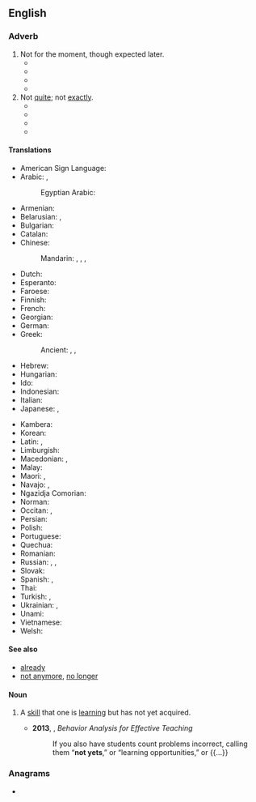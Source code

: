 ==English==

===Adverb===
{{en-adv|-}}

# Not for the moment, though expected later.
#* {{quote-book|en|year=1858| title=The Baptist System Examined, the Church Vindicated, and Sectarianism Rebuked |author=Joseph Augustus Seiss | page=46| passage=That which is blackish is '''not yet''' black. He who is being enriched is '''not yet''' rich. The preparation for a supper is '''not yet''' supping. }}
#* {{quote-book|en|year=1980| title=Revista/review Interamericana - Volume 10, Issues 1-3 |author=| page=328| passage=Guy is French, and in the context that Arthur is operating, he is '''not yet''' white.}}
#* {{quote-book|en|year=2011| title=Transformative Professional Learning|author=Margery B. Ginsberg | page=43| passage=The rubric in Exhibit 3.2 provides criteria for exemplary, acceptable, and '''not yet''' acceptable work.}}
#* {{quote-journal|en|date=2013-07-20|volume=408|issue=8845|magazine={{w|The Economist}}
|title=[http://www.economist.com/news/http://www.economist.com/news/asia/21582043-villagers-enjoy-sunlight-after-dark-out-gloom Out of the gloom]
|passage=[Rural solar plant] schemes are of little help to industry or other heavy users of electricity. '''Nor''' is solar power '''yet''' as cheap as the grid. For all that, the rapid arrival of electric light to Indian villages is long overdue. When the national grid suffers its next huge outage, as it did in July 2012 when hundreds of millions were left in the dark, look for specks of light in the villages.}}
# Not [[quite]]; not [[exactly]].
#* {{quote-book|en|year=1851| title=The Works of John Owen, D.D. |author=John Owen, ‎William H. Goold | page=136| passage=These things, to me, are some evidences that England is '''not yet''' utterly forsaken of the Lord its God, though the land be full of sin.}}
#* {{quote-book|en|year=1873| title=Catalogue of prints and drawings in the British Museum|author=| page=522| passage=Below the figure Dutch verses are engraved, which are thus translated: “No better dress than this; I am warm and '''not yet''' miserable; come on all those who have anything against me; I do not want any one's help;}}
#* {{quote-book|en|year=1896| title=A System of Christian Doctrine - Volume 3 |author=Isaak August Dorner | page=68| passage=Although the principle of moral freedom of choice is not impotent to perform legal acts , individual good acts are '''not yet''' decisive of the total worth of man, because conversely only a good fundamental disposition imparts true worth to acts.}}
#* {{quote-book|en|year=1997| title=The New McDougall Cookbook|author=John A. McDougall, ‎Mary McDougall | page=| passage=Having the right condiment or prepared sauce on the table can save the meal for family members '''not yet''' ecstatic about new dishes.}}

====Translations====
{{trans-top|not for the moment, though expected later}}
* American Sign Language: {{t|ase|OpenB@NearSideTrunkhigh-PalmBack Nod}}
* Arabic: {{t|ar|[[لَمْ]] ... [[حَتَّى]] [[الْآنَ]]}}, {{t|ar|[[لَمْ]] ... [[بَعْدُ]]}}
*: Egyptian Arabic: {{t|arz|لِسّا|tr=lissa}}
* Armenian: {{t|hy|դեռ ոչ}}
* Belarusian: {{t|be|[[паку́ль]] [[не]]}}, {{t|be|[[яшчэ́]] [[не]]}}
* Bulgarian: {{t|bg|[[о́ще]] [[не]]}}
* Catalan: {{t|ca|encara no}}
* Chinese:
*: Mandarin: {{t|cmn|[[還]][[沒有]]……}}, {{t|cmn|[[还]][[没有]]……|tr=hái méiyǒu ...}}, {{qualifier|literary}} {{t+|cmn|尚未|tr=shàngwèi}}, {{t+|cmn|未|tr=wèi}}
* Dutch: {{t|nl|nog niet}}
* Esperanto: {{t|eo|ankoraŭ ne}}
* Faroese: {{t|fo|ikki enn}}
* Finnish: {{t|fi|ei vielä}}
* French: {{t+|fr|pas encore}}
* Georgian: {{t|ka|ჯერ არა}}
* German: {{t|de|noch nicht}}
* Greek: {{t|el|όχι ακόμα}}
*: Ancient: {{t|grc|οὔπω}}, {{t|grc|μήπω}}, {{t|grc|μηδέπω}}
* Hebrew: {{t|he|[[עוֹד]] [[לֹא]]|tr=od lo}}
* Hungarian: {{t|hu|még nem}}
* Ido: {{t|io|ne ja}}
* Indonesian: {{t+|id|belum}}
* Italian: {{t|it|non ancora}}
* Japanese: {{t+|ja|まだ|tr=mada}} {{qualifier|short answer or in a negative sentence}}, {{t+|ja|まだまだ|tr=madamada}}
{{trans-mid}}
* Kambera: {{t|xbr|ndedi}}
* Korean: {{t+|ko|아직}} {{qualifier|in a negative sentence}}
* Latin: {{t+|la|nondum}}, {{t|la|hauddum}}
* Limburgish: {{t+|li|nanneet}}
* Macedonian: {{t|mk|се уште не}}, {{t|mk|уште не}}
* Malay: {{t|ms|belum}}
* Maori: {{t|mi|kīanō}}, {{t|mi|kīhai anō}}
* Navajo: {{t|nv|tʼah dooda}}, {{t|nv|tʼahdoo}}
* Ngazidja Comorian: {{t|zdj|raha}}
* Norman: {{t|nrf|pas acore}} {{qualifier|Guernsey}}
* Occitan: {{t|oc|pas encara}}, {{t|oc|pas enquera}}
* Persian: {{t|fa|هنوز نه|tr=hanuz na}}
* Polish: {{t|pl|jeszcze nie}}
* Portuguese: {{t|pt|[[ainda]] [[não]]}}
* Quechua: {{t|qu|manaraq}}
* Romanian: {{t|ro|încă nu}}
* Russian: {{t|ru|[[пока́]] [[не́т]]}}, {{t|ru|ещё не́т}}, {{t|ru|[[всё ещё]] [[не́т]]}} {{qualifier|or replace "{{lang|ru|нет}}" with "{{lang|ru|не}}" with a following verb}}
* Slovak: {{t|sk|ešte nie}}
* Spanish: {{t|es|todavía no}}, {{t|es|aún no}}
* Thai: {{t|th|ยังไม่}}
* Turkish: {{t|tr|henüz değil}}, {{t|tr|daha değil}}
* Ukrainian: {{t|uk|[[по́ки]] [[ні]]}}, {{t|uk|[[ще]] [[ні]]}}
* Unami: {{t|unm|nèsko}}
* Vietnamese: {{t+|vi|chưa}}
* Welsh: {{t|cy|ddim eto}}
{{trans-bottom}}

====See also====
* [[already]]
* [[not anymore]], [[no longer]]

====Noun====
{{en-noun}}

# {{lb|en|education}} A [[skill]] that one is [[learn]]ing but has not yet acquired.
#* '''2013''', {{w|Julie Vargas}}, ''Behavior Analysis for Effective Teaching''
#*: If you also have students count problems incorrect, calling them “'''not yets''',” or “learning opportunities,” or {{...}}

===Anagrams===
* {{anagrams|en|a=enotty|yotten}}